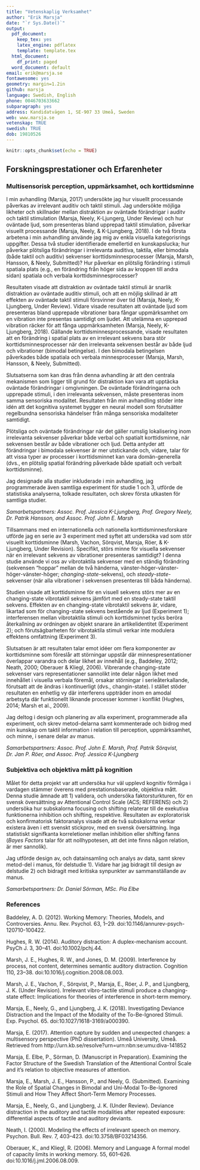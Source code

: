 ```yaml
---
title: "Vetenskaplig Verksamhet"
author: "Erik Marsja"
date: "`r Sys.Date()`"
output:
  pdf_document:
    keep_tex: yes
    latex_engine: pdflatex
    template: template.tex
  html_document:
    df_print: paged
  word_document: default
email: erik@marsja.se
fontawesome: yes
geometry: margin=1.2in
github: marsja
language: Swedish, English
phone: 0046703633662
subparagraph: yes
address: Kandidatvägen 1, SE-907 33 Umeå, Sweden
web: www.marsja.se
vetenskap: TRUE
swedish: TRUE
dob: 19810526
---
```


```r
knitr::opts_chunk$set(echo = TRUE)
```


## Forskningsprestationer och Erfarenheter

### Multisensorisk perception, uppmärksamhet, och korttidsminne

I min avhandling (Marsja, 2017) undersökte jag hur visuellt processande påverkas av irrelevant auditiv och taktil stimuli. Jag undersökte möjliga likheter och skillnader mellan distraktion av oväntade förändrigar i auditv och taktil stimulation (Marsja, Neely, K-Ljungerg, Under Review) och hur oväntade ljud, som presenteras bland upprepad taktil stimulation, påverkar visuellt processande (Marsja, Neely, & K-Ljungberg, 2018). I de två första arbetena i min avhandling använde jag mig av enkla visuella kategorisrings uppgifter. Dessa två studier identifierade emellertid en kunskapslucka; hur påverkar plötsliga förändringar i irrelevanta auditiva, taktila, eller bimodala (både taktil och auditiv) sekvenser korttidsminnesprocesser (Marsja, Marsh, Hansson, & Neely, Submitted)? Hur påverkar en plötslig förändring i stimuli spatiala plats (e.g., en förändring från höger sida av kroppen till andra sidan) spatiala och verbala korttidsminnesprocesser? 

Resultaten visade att distraktion av oväntade taktil stimuli är snarlik distraktion av oväntade auditiv stimuli, och att en möjlig skillnad är att effekten av oväntade taktil stimuli försvinner över tid (Marsja, Neely, K-Ljungberg, Under Review). Vidare visade resultaten att oväntade ljud som presenteras bland upprepade vibrationer bara fångar uppmärksamhet om en vibration inte presentas samtidigt om ljudet. Att utelämna en upprepad vibration räcker för att fånga uppmärksamheten (Marsja, Neely, K-Ljungberg, 2018). 
Gällande korttidsminnesprocessande, visade resultaten att en förändring i spatial plats av en irrelevant sekvens bara stör korttidsminnesprocesser när den irrelevanta sekvensen består av både ljud och vibrationer (bimodal betingelse). I den bimodala betingelsen påverkades både spatiala och verbala minnesprocesser (Marsja, Marsh, Hansson, & Neely, Submitted).

Slutsatserna som kan dras från denna avhandling är att den centrala mekanismen som ligger till grund för distraktion kan vara att upptäcka oväntade förändringar i omgivningen. De oväntade förändringarna och upprepade stimuli, i den irrelevanta sekvensen, måste presenteras inom samma sensoriska modalitet. 
Resultaten från min avhandling stöder inte idén att det kognitiva systemet bygger en neural modell som förutsätter regelbundna sensoriska händelser från många sensoriska modaliteter samtidigt.

Plötsliga och oväntade förändringar när det gäller rumslig lokalisering inom irrelevanta sekvenser påverkar både verbal och spatialt korttidsminne, när sekvensen består av både vibrationer och ljud. Detta antyder att förändringar i bimodala sekvenser är mer utstickande och, vidare, talar för att vissa typer av processer i korttidsminnet kan vara domän-generella (dvs., en plötslig spatial förändring påverkade både spatialt och verbalt korttidsminne).

Jag designade alla studier inkluderade i min avhandling, jag programmerade även samtliga experiment för studie 1 och 3, utförde de statistiska analyserna, tolkade resultaten, och skrev första utkasten för samtliga studier.

*Samarbetspartners: Assoc. Prof. Jessica K-Ljungberg, Prof. Gregory Neely, Dr. Patrik Hansson, and Assoc. Prof. John E. Marsh*

Tillsammans med en internationella och nationella korttidsminnesforskare utförde jag en serie av 3 experiment med syftet att undersöka vad som stör visuellt korttidsminne (Marsh, Vachon, Sörqvist, Marsja, Röer, & K-Ljungberg, Under Revision). Specifikt, störs minne för visuella sekvenser när en irrelevant sekvens av vibrationer presenteras samtidigt? I denna studie använde vi oss av vibrotaktila sekvenser med en ständig förändring (sekvensen "hoppar" mellan de två händerna, vänster-höger-vänster-höger-vänster-höger; *changing-state*-sekvens), och *steady-state*-sekvenser (när alla vibrationer i sekvensen presenteras till båda händerna).

Studien visade att korttidsminne för en visuell sekvens störs mer av en changing-state vibrotaktil sekvens jämfört med en steady-state taktil sekvens. Effekten av en changing-state vibrotaktil sekvens är, vidare, likartad som för changing-state sekvens bestående av ljud (Experiment 1); interferensen mellan vibrotaktila stimuli och korttidsminnet tycks beröra återkallning av ordningen av objekt snarare än artikelidentitet (Experiment 2); och förutsägbarheten för vibrotaktila stimuli verkar inte modulera effektens omfattning (Experiment 3).

Slutsatsen är att resultaten talar emot idéer om flera komponenter av korttidsminne som föreslår att störningar uppstår där minnespresentationer överlappar varandra och delar likhet av innehåll (e.g., Baddeley, 2012; Neath, 2000; Oberauer & Kliegl, 2006). Vibrerande changing-state sekvenser vars representationer sannolikt inte delar någon likhet med innehållet i visuella verbala föremål, orsakar störningar i serieåterkallande, förutsatt att de ändras i kontinuerligt (dvs., changin-state). I stället stöder resultaten en enhetlig vy där interferens uppträder inom en amodal arbetsyta där funktionellt liknande processer kommer i konflikt (Hughes, 2014; Marsh et al., 2009).

Jag deltog i design och planering av alla experiment, programmerade alla experiment, och skrev metod-delarna samt kommenterade och bidrog med min kunskap om taktil information i relation till perception, uppmärksamhet, och minne, i senare delar av manus.

*Samarbetspartners: Assoc. Prof. John E. Marsh, Prof. Patrik Sörqvist, Dr. Jan P. Röer, and Assoc. Prof. Jessica K-Ljungberg*


### Subjektiva och objektiva mått på kognition

Målet för detta projekt var att undersöka hur väl upplevd kognitiv förmåga i vardagen stämmer överens med prestationsbaserade, objektiva mått. Denna studie  ämnade att 1) validera, och undersöka faktorsturkturen, för en svensk översättning av Attentional Control Scale (ACS; REFERENS) och 2) undersöka hur subskalorna focusing och shifting relaterar till de exekutiva funktionerna inhibition och shifting, respektive. Resultaten av exploratorisk och konfirmatorisk faktoranalys visade att de två subskalorna verkar existera även i ett svenskt stickprov, med en svensk översättning. Inga statistiskt signifkanta korreletioner mellan inhibition eller shifting fanns (*Bayes Factors* talar för att nollhypotesen, att det inte finns någon relation, är mer sannolik).

Jag utförde design av, och datainsamling och analys av data, samt skrev metod-del i manus, för delstudie 1). Vidare har jag bidragit till design av delstudie 2) och bidragit med kritiska synpunkter av sammanställande av manus. 


*Samarbetspartners: Dr. Daniel Sörman, MSc. Pia Elbe*

\newpage

### References

Baddeley, A. D. (2012). Working Memory: Theories, Models, and Controversies. Annu. Rev. Psychol. 63, 1–29. doi:10.1146/annurev-psych-120710-100422.

Hughes, R. W. (2014). Auditory distraction: A duplex-mechanism account. PsyCh J. 3, 30–41. doi:10.1002/pchj.44.

Marsh, J. E., Hughes, R. W., and Jones, D. M. (2009). Interference by process, not content, determines semantic auditory distraction. Cognition 110, 23–38. doi:10.1016/j.cognition.2008.08.003.

Marsh, J. E., Vachon, F., Sörqvist, P., Marsja, E., Röer, J. P., and Ljungberg, J. K. (Under Revision). Irrelevant vibro-tactile stimuli produce a changing-state effect: Implications for theories of interference in short-term memory.

Marsja, E., Neely, G., and Ljungberg, J. K. (2018). Investigating Deviance Distraction and the Impact of the Modality of the To-Be-Ignored Stimuli. Exp. Psychol. 65. doi:10.1027/1618-3169/a000390.

Marsja, E. (2017). Attention capture by sudden and unexpected changes: a multisensory perspective (PhD dissertation). Umeå University, Umeå. Retrieved from http://urn.kb.se/resolve?urn=urn:nbn:se:umu:diva-141852

Marsja, E. Elbe, P., Sörman, D. (Manuscript in Preparation). Examining the Factor Structure of the Swedish Translation of the Attentional Control Scale and it's relation to objective measures of attention.

Marsja, E., Marsh, J. E., Hansson, P., and Neely, G. (Submitted). Examining the Role of Spatial Changes in Bimodal and Uni-Modal To-Be-Ignored Stimuli and How They Affect Short-Term Memory Processes.

Marsja, E., Neely, G., and Ljungberg, J. K. (Under Review). Deviance distraction in the auditory and tactile modalities after repeated exposure: differential aspects of tactile and auditory deviants.


Neath, I. (2000). Modeling the effects of irrelevant speech on memory. Psychon. Bull. Rev. 7, 403–423. doi:10.3758/BF03214356.

Oberauer, K., and Kliegl, R. (2006). Memory and Language A formal model of capacity limits in working memory. 55, 601–626. doi:10.1016/j.jml.2006.08.009.